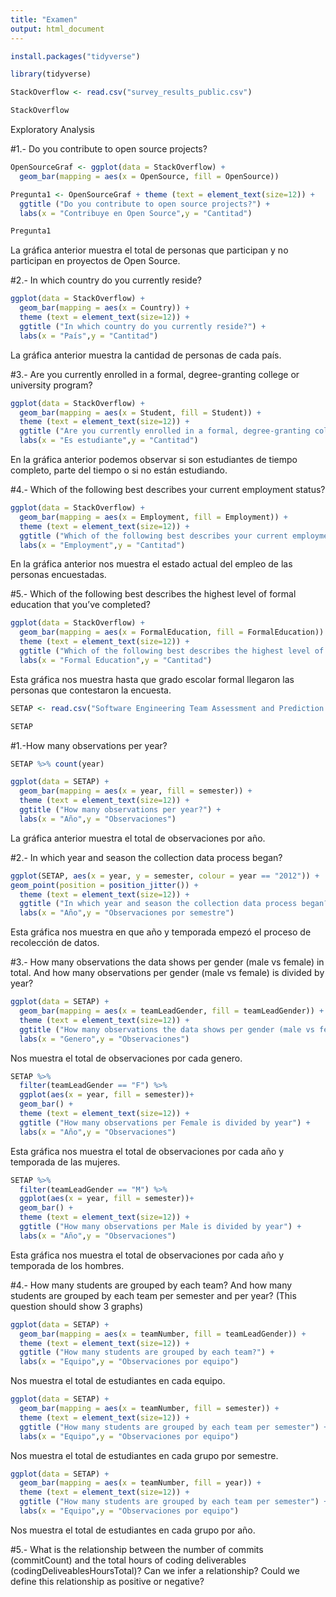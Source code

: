 ```yaml
---
title: "Examen"
output: html_document
---
```


```r
install.packages("tidyverse")
```


```r
library(tidyverse)
```

```r
StackOverflow <- read.csv("survey_results_public.csv")
```


```r
StackOverflow
```





Exploratory Analysis



#1.- Do you contribute to open source projects?

```r
OpenSourceGraf <- ggplot(data = StackOverflow) + 
  geom_bar(mapping = aes(x = OpenSource, fill = OpenSource))

Pregunta1 <- OpenSourceGraf + theme (text = element_text(size=12)) + 
  ggtitle ("Do you contribute to open source projects?") +
  labs(x = "Contribuye en Open Source",y = "Cantitad")

Pregunta1
```

La gráfica anterior muestra el total de personas que participan y no participan en proyectos de Open Source.





#2.- In which country do you currently reside?

```r
ggplot(data = StackOverflow) + 
  geom_bar(mapping = aes(x = Country)) +
  theme (text = element_text(size=12)) + 
  ggtitle ("In which country do you currently reside?") +
  labs(x = "País",y = "Cantitad")
```
La gráfica anterior muestra la cantidad de personas de cada país.





#3.- Are you currently enrolled in a formal, degree-granting college or university program?

```r

ggplot(data = StackOverflow) + 
  geom_bar(mapping = aes(x = Student, fill = Student)) + 
  theme (text = element_text(size=12)) + 
  ggtitle ("Are you currently enrolled in a formal, degree-granting college or university program?") +
  labs(x = "Es estudiante",y = "Cantitad")

```
En la gráfica anterior podemos observar si son estudiantes de tiempo completo, parte del tiempo o si no están estudiando.






#4.- Which of the following best describes your current employment status?

```r
ggplot(data = StackOverflow) + 
  geom_bar(mapping = aes(x = Employment, fill = Employment)) + 
  theme (text = element_text(size=12)) + 
  ggtitle ("Which of the following best describes your current employment status?") +
  labs(x = "Employment",y = "Cantitad")
```
En la gráfica anterior nos muestra el estado actual del empleo de las personas encuestadas.






#5.- Which of the following best describes the highest level of formal education that you’ve completed?

```r
ggplot(data = StackOverflow) + 
  geom_bar(mapping = aes(x = FormalEducation, fill = FormalEducation)) + 
  theme (text = element_text(size=12)) + 
  ggtitle ("Which of the following best describes the highest level of formal education that you’ve completed?") +
  labs(x = "Formal Education",y = "Cantitad")
```
Esta gráfica nos muestra hasta que grado escolar formal llegaron las personas que contestaron la encuesta.





```r
SETAP <- read.csv("Software Engineering Team Assessment and Prediction (SETAP) Project - Sheet1.csv")
```


```r
SETAP
```


#1.-How many observations per year?

```r
SETAP %>% count(year)

ggplot(data = SETAP) + 
  geom_bar(mapping = aes(x = year, fill = semester)) + 
  theme (text = element_text(size=12)) + 
  ggtitle ("How many observations per year?") +
  labs(x = "Año",y = "Observaciones") 
```
La gráfica anterior muestra el total de observaciones por año.





#2.- In which year and season the collection data process began?

```r
ggplot(SETAP, aes(x = year, y = semester, colour = year == "2012")) +
geom_point(position = position_jitter()) + 
  theme (text = element_text(size=12)) + 
  ggtitle ("In which year and season the collection data process began?") +
  labs(x = "Año",y = "Observaciones por semestre") 
```
Esta gráfica nos muestra en que año y temporada empezó el proceso de recolección de datos.







#3.- How many observations the data shows per gender (male vs female) in total. And how many observations per gender (male vs female) is divided by year?

```r
ggplot(data = SETAP) + 
  geom_bar(mapping = aes(x = teamLeadGender, fill = teamLeadGender)) + 
  theme (text = element_text(size=12)) + 
  ggtitle ("How many observations the data shows per gender (male vs female) in total") +
  labs(x = "Genero",y = "Observaciones") 
```
Nos muestra el total de observaciones por cada genero.

```r
SETAP %>%
  filter(teamLeadGender == "F") %>%
  ggplot(aes(x = year, fill = semester))+ 
  geom_bar() + 
  theme (text = element_text(size=12)) + 
  ggtitle ("How many observations per Female is divided by year") +
  labs(x = "Año",y = "Observaciones") 
```
Esta gráfica nos muestra el total de observaciones por cada año y temporada de las mujeres.

```r
SETAP %>%
  filter(teamLeadGender == "M") %>%
  ggplot(aes(x = year, fill = semester))+ 
  geom_bar() + 
  theme (text = element_text(size=12)) + 
  ggtitle ("How many observations per Male is divided by year") +
  labs(x = "Año",y = "Observaciones")
```
Esta gráfica nos muestra el total de observaciones por cada año y temporada de los hombres.






#4.- How many students are grouped by each team? And how many students are grouped by each team per semester and per year? (This question should show 3 graphs)

```r
ggplot(data = SETAP) + 
  geom_bar(mapping = aes(x = teamNumber, fill = teamLeadGender)) + 
  theme (text = element_text(size=12)) + 
  ggtitle ("How many students are grouped by each team?") +
  labs(x = "Equipo",y = "Observaciones por equipo") 
```
Nos muestra el total de estudiantes en cada equipo.

```r
ggplot(data = SETAP) + 
  geom_bar(mapping = aes(x = teamNumber, fill = semester)) + 
  theme (text = element_text(size=12)) + 
  ggtitle ("How many students are grouped by each team per semester") +
  labs(x = "Equipo",y = "Observaciones por equipo") 
```
Nos muestra el total de estudiantes en cada grupo por semestre.

```r
ggplot(data = SETAP) + 
  geom_bar(mapping = aes(x = teamNumber, fill = year)) + 
  theme (text = element_text(size=12)) + 
  ggtitle ("How many students are grouped by each team per semester") +
  labs(x = "Equipo",y = "Observaciones por equipo") 
```
Nos muestra el total de estudiantes en cada grupo por año.



#5.- What is the relationship between the number of commits (commitCount) and the total hours of coding deliverables (codingDeliveablesHoursTotal)? Can we infer a relationship? Could we define this relationship as positive or negative?




